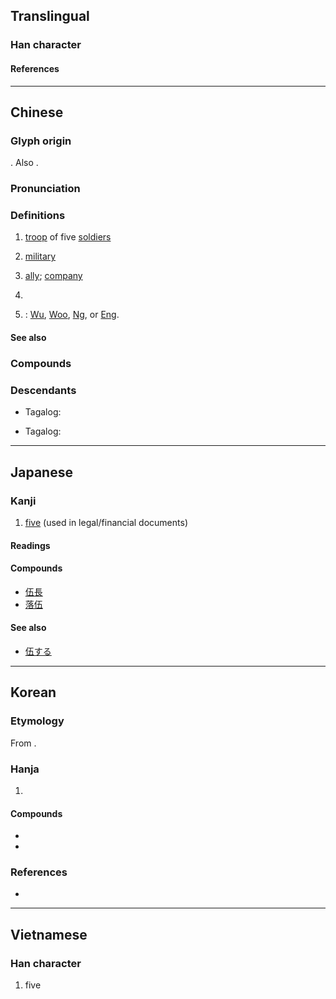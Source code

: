 {{also|五}}
{{character info}}
==Translingual==

===Han character===
{{Han char|rn=9|rad=人|as=04|sn=6|four=21217|canj=OMDM|ids=⿰亻五}}

====References====
{{Han ref|kx=0095.200|dkj=00435|dj=0202.040|hdz=10118.010|uh=4F0D}}

----

==Chinese==
{{zh-forms}}

===Glyph origin===
{{Han etym}}
{{Han compound|亻|五|ls=psc|c1=s|c2=p}}. Also {{liushu|ic|nocap=1}}.

===Pronunciation===
{{zh-pron
|m=wǔ
|m-s=
|c=ng5
|c-t=m2,m4
|c-t_note=m2 - "five", surname; m4 - troops
|g=
|h=pfs=ńg
|j=
|md=ngū
|mn=qz:gó͘/tw,xm,zz:ngó͘/qz:gǒ͘/tw,xm,zz:gō͘
|mn_note=ngó͘/gó͘ - literary; gō͘/gǒ͘ - vernacular
|mn-t=ngou2/ngou6
|mn-t_note=ngou6 - “five”
|w=
|x=
|mc=y
|oc=y
|ma=
|cat=n,pn
}}

===Definitions===
{{zh-hanzi}}

# [[troop]] of five [[soldiers]]
# {{lb|zh|figuratively}} [[military]]
# [[ally]]; [[company]]
# {{lb|zh|financial}} {{zh-alt-form|五|[[five]]|tr=-|dot=}}
# {{surname|zh|nodot=1}}: [[Wu]], [[Woo]], [[Ng]], or [[Eng]].
#: {{zh-x|^伍 ^連-德|{{w|Wu Lien-teh|'''Wu''' Lien-teh}}}}
#: {{zh-x|'''^伍'''家崗 ^區|{{w|Wujiagang District|'''Wu'''jiagang District}}}}

====See also====
{{Chinese-numbers}}

===Compounds===
{{zh-der|入伍|伍伯|士伍|伍子胥|伍員抉目|伍長|參伍|伍員鞭屍|伍員乘潮|卒伍|噲伍|火伍|歸伍|砥兵礪伍|燕雀伍|本伍|為伍|退伍|部伍|老行伍|落伍|羞與為伍|簿伍|配伍|超伍|與噲為伍|隊伍|黨伍|鄰伍|隊伍行列|行伍出身|行伍|羞與噲伍|閭伍|伍山|伍家崗|伍家|伍洛|伍相廟|恥與為伍|伍茲}}

===Descendants===
* {{q|Hokkien dialect}} Tagalog: {{l|tl|Go}}
* {{q|Mandarin}} Tagalog: {{l|tl|Wu}}

{{zh-cat|Five}}
{{cln|zh|numeral symbols|numerals}}

----

==Japanese==

===Kanji===
{{ja-kanji|grade=n|rs=人04}}

# [[five]] (used in legal/financial documents)

====Readings====
{{ja-readings
|goon=ご
|kanon=ご
|kun=いつ-つ
|nanori=くみ, あつむ
}}

====Compounds====
{{top4}}
* [[伍長]]
* [[落伍]]
{{mid4}}
{{mid4}}
{{mid4}}
{{bottom}}

====See also====
*[[伍する]]

----

==Korean==

===Etymology===
From {{der|ko|ltc|-}} {{ltc-l|伍|id=1}}. {{hanja-hunmong|오〯|wo|人類#중02A}}

===Hanja===
{{ko-hanja-search}}
{{ko-hanja|[[다섯]][[사람]]|오}}

# {{hanja form of|오|[[five]]}}

====Compounds====
{{der-top|Compounds}}
* {{ko-l|낙오|落伍}}
* {{ko-l|대오|隊伍}}
{{der-bottom}}

===References===
* {{R:hanjadoc|177}}

----

==Vietnamese==

===Han character===
{{vi-readings|reading=ngũ|rs=人04}}

# five